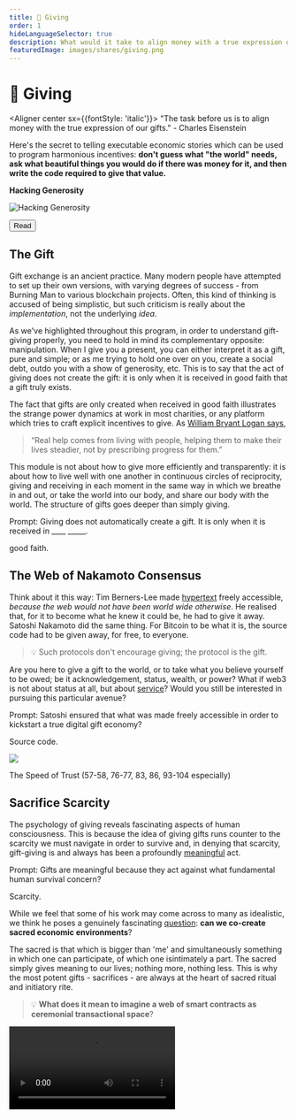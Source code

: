 ```yaml
---
title: 💝 Giving
order: 1
hideLanguageSelector: true
description: What would it take to align money with a true expression of our gifts? Can we consider engineer ceremonial digital spaces for human transaction that deepen our relationships to one another and the world we share?
featuredImage: images/shares/giving.png
---
```


# 💝 Giving

<Aligner center sx={{fontStyle: 'italic'}}>
"The task before us is to align money with the true expression of our gifts." - Charles Eisenstein
</Aligner>

<AudioPlayer src="https://kernel-audio.s3.amazonaws.com/M7E1+-+Giving.mp3"/>

Here's the secret to telling executable economic stories which can be used to program harmonious incentives: **don't guess what "the world" needs, ask what beautiful things you would do if there was money for it, and then write the code required to give that value.**

<InfoBlock>

<Box>

**Hacking Generosity**

![Hacking Generosity](/images/mod7-img/eric-raymond.jpeg)

<Aligner center>
<Button to="https://tinyurl.com/hack-generosity">
    Read
</Button>
</Aligner>

</Box>

</InfoBlock>

## The Gift

Gift exchange is an ancient practice. Many modern people have attempted to set up their own 
versions, with varying degrees of success - from Burning Man to various blockchain projects. 
Often, this kind of thinking is accused of being simplistic, but such criticism is really about 
the *implementation*, not the underlying *idea*.

As we've highlighted throughout this program, in order to understand gift-giving properly, you 
need to hold in mind its complementary opposite: manipulation. When I give you a present, you can 
either interpret it as a gift, pure and simple; or as me trying to hold one over on you, create 
a social debt, outdo you with a show of generosity, etc. This is to say that the act of giving 
does not create the gift: it is only when it is received in good faith that a gift truly exists.

The fact that gifts are only created when received in good faith illustrates the strange power dynamics at work in most charities, or any platform which tries to craft explicit incentives to give. As [William Bryant Logan says](/build/regeneration/phoenix), 

> “Real help comes from living with people, helping them to make their lives steadier, not by prescribing progress for them.”

This module is not about how to give more efficiently and transparently: it is about how to live well with one another in continuous circles of reciprocity, giving and receiving in each moment in the same way in which we breathe in and out, or take the world into our body, and share our body with the world. The structure of gifts goes deeper than simply giving.


<Flash>

<Card>

Prompt: Giving does not automatically create a gift. It is only when it is received in \_\_\_\_ \_\_\_\_\_.

good faith.

</Card>

</Flash>

## The Web of Nakamoto Consensus

Think about it this way: Tim Berners-Lee made [hypertext](https://tinyurl.com/http-prop) freely accessible, *because the web would not have been world wide otherwise*. He realised that, for it to become what he knew it could be, he had to give it away. Satoshi Nakamoto did the same thing. For Bitcoin to be what it is, the source code had to be given away, for free, to everyone. 

> 💡 Such protocols don't encourage giving; the protocol is the gift.

Are you here to give a gift to the world, or to take what you believe yourself to be owed; be 
it acknowledgement, status, wealth, or power? What if web3 is not about status at all, but 
about [service](/learn/module-5/incentives/#programming-crowds)? Would you still be interested 
in pursuing this particular avenue?

<Flash>

<Card>

Prompt: Satoshi ensured that what was made freely accessible in order to kickstart a true digital gift economy?

Source code.

</Card>

</Flash>

<Aligner center>

<Image src="/images/mod7-img/cosmic-gift.png" />

</Aligner>

<List>

<Link to="https://thebluepill.eth.link/">

The Speed of Trust (57-58, 76-77, 83, 86, 93-104 especially)

</Link>

</List>

## Sacrifice Scarcity

The psychology of giving reveals fascinating aspects of human consciousness. This is because the idea of giving gifts runs counter to the scarcity we must navigate in order to survive and, in denying that scarcity, gift-giving is and always has been a profoundly [meaningful](/learn/module-1/meaning/) act.

<Flash>

<Card>

Prompt: Gifts are meaningful because they act against what fundamental human survival concern?

Scarcity.

</Card>

</Flash>

While we feel that some of his work may come across to many as idealistic, we think he poses a genuinely fascinating [question](/learn/module-2/better-questions/): **can we co-create sacred economic environments**?

The sacred is that which is bigger than 'me' and simultaneously something in which one can 
participate, of which one isintimately a part. The sacred simply gives meaning to our lives; 
nothing more, nothing less. This is why the most potent gifts - sacrifices - are always at the 
heart of sacred ritual and initiatory rite.

> 💡 **What does it mean to imagine a web of smart contracts as ceremonial transactional space**?

<Video src="https://player.vimeo.com/video/317296843?color=ffffff&byline=0" />

> Art, pure science, education, healing and many other critical aspects of life are all things 
which do not fit well within our current economy. So, if we care about them, we need to develop 
institutions or practices which convert 'real' money into gift money.

> Recycling the money high in the drainage is different. The goal is not to take money from some people to give to other people. The goal is to increase the wealth of the [entire system](https://roamingupward.net/year-of-the-jerk/).

## Receiving Gracefully

It's worth re-emphasising this point:

> 💡 The act of giving does not create gifts: it is only when it is received in good faith that a gift truly exists.

By virtue of the way this course is presented, it attracts people predisposed to giving: people who like to serve others, help where they can, and who want to imagine better ways we can all live together. This is an admirable trait, and something we actively look for and help cultivate in every Kernel fellow. However, like everything, it has its shadow side. 

Often, we seek to help others because we do not wish to look closely at the aspects in which we ourselves feel lacking. Serving others can distract us from our own perceived inadequacies.

Much like [we cannot improve the world if we do not wish to improve ourselves](/learn/module-3/intention/#reflecting-truth), we have to know how to receive with grace in order to really understand what it means to give unconditionally; to give the very source of our gift away and trust others to use it for good.

There are two keys to receiving gracefully. In [Better Questions](/learn/module-2/better-questions), we said "don't be afraid of letting others teach you; it does not degrade you, it uplifts you. The ego doesn't always acknowledge this simple truth". The same applies to receiving: don't be afraid to receive from others, and don't be afraid to express your gratitude. Saying "thank you" and really meaning it only seems hard until you actually do it and see the effect it has on another human being to be truly acknowledged. This is the first key.

The other is **becoming comfortable with the fact that you have needs**. It's OK to need. It means you're human. If you're aware of your needs, you can begin to develop an internal language to understand and express them clearly, which will help you share them with others wholesomely. It is only when we are comfortable with our own state of neediness that we can communicate it honestly to others without projecting the expectation that they will necessarily satisfy us. Here, in truth, is the rock bottom foundation of all courageous, honest, horizontal, long-term conversations.

One method for developing an internal language of need is prayer. 'Prayer' is an expansive concept: it points, in essence, to the kind of [intensity of awareness](/learn/module-6/duende/#how-does-this-fit-into-kernel) of which we spoke last week. This awareness of our self and the world, both meditative and contemplative, dancing and still, human and divine, is what makes it natural to [forgive others and give of yourself](https://www.youtube.com/watch?v=S5byKtoI5l0).

> “To sit or kneel in prayer [...] coheres with the secret structure of existence and reality, namely that we have a right to nothing. Everything that we are, think, feel and have is a gift. We have received everything, even the opportunity to come to the earth and walk awake in this wondrous universe [...] We weight the notion of prayer with burdens of duty, holiness and the struggle for perfection. Prayer should have the freedom of delight. It should arise from, and bring us to, humour, laughter and joy. Religion often suffers from a great amnesia; it constantly insists on the seriousness of God and forgets the magic of the Divine Glory. Prayer should be the wild dance of the heart too. In the silence of our prayer we should be able to sense the roguish smile of a [joyful](/learn/module-1/joyful-subversion) God who, despite all the chaos and imperfection, ultimately shelters everything [...] Prayer issues from that threshold where soul and life interflow; it is the conversation between desire and reality. It is not to be reduced to the intermittent moments when we say prayers in words. **Prayer is a deeper and more [ancient conversation](/learn/module-0/conversation) within us** [...] In a similar sense, one could consider prayer as the soul-narrative of a people issuing from that threshold where their desire negotiates the constraints and suffering of their history.” - John O’Donohue

<Flash>

<Card>

Prompt: What are the keys to receive gracefully?

Cultivate gratitude, become comfortable with your own needs.

</Card>

</Flash>

<Aligner center>
    <Image alt="The Gift of Help" src="/images/mod7-img/the_gift_of_help.jpg" />
</Aligner>

> "If you can just appreciate each thing, one by one, then you will have pure gratitude. Even though you observe just one flower, that one flower includes everything. It is not just a flower. It is the absolute, it is Buddha himself. We see it in that way. But at the same time, that which exists is just a flower, and there is no one to see it and nothing to be seen. That is the feeling we should have in our practice and in our every-day activity. Then, whatever work you do, you will have a continuous feeling of pure gratitude" - [Shunryu Suzuki, talk 6](https://terebess.hu/zen/mesterek/Branching-Streams.pdf)

## Further Afield

<List>

<Link to="https://www.youtube.com/watch?v=jJ8yU_K6nL8">

A (M)otherworld is possible

</Link>

<Link to="https://emergencemagazine.org/essay/the-serviceberry/" >

The Serviceberry

</Link>

</List>

> To name the world as gift is to feel one’s membership in the web of reciprocity.

> The revelation in that word [i.e. “min”, the word for “berry” in the Potawatomi language] is a treasure for me, because it is also the root word for “gift.” I can’t help but gaze at them, cupped like jewels in my hand, and breathe out my gratitude.

> In the presence of such gifts, gratitude is the intuitive first response. The gratitude flows toward our plant elders and radiates to the rain, to the sunshine, to the improbability of bushes spangled with morsels of sweetness in a world that can be bitter.

> Gratitude creates a sense of abundance, the knowing that you have what you need. In that climate of sufficiency, our hunger for more abates and we take only what we need, in respect for the generosity of the giver.

> In a gift economy, wealth is understood as having enough to share, and the practice for dealing with abundance is to give it away.

> "Serviceberry teaches us another way to understand relationship and exchange. With a serviceberry economy as our model, it prompts the opportunity for articulation of the value of gratitude and reciprocity as essential foundations for an economy." 

**Reciprocity is the complementary opposite to scarcity, not abundance**. Abundance is co-opted by those who would deny important material limits - the kind of "[resistant materials](/build/regeneration/phoenix)" which make love both difficult and meaningful. However, reciprocity see the same limits as scarcity does, but **chooses** to respond with generosity rather than fear and anxiety. In this sense, to give what you yourself need is the "highest" of human acts. Not even God can do this, as God is - by definition - beyond need.

> Since competition reduces the carrying capacity for all concerned, natural selection favors those who can avoid competition. Oftentimes this is achieved by shifting one’s needs away from whatever is in short supply, as though evolution were suggesting “if there’s not enough of what you want, then want something else.” This specialization to avoid scarcity has led to a dazzling array of biodiversity, each avoiding competition by being different. Diversity in ways of being is an antidote to scarcity-induced competition.

> The gift is multiplied with every giving, until it returns so rich and sweet that it burbles forth as the birdsong that wakes me in the morning.

> What use does the tree have of berries other than as a way to make relationships with birds?